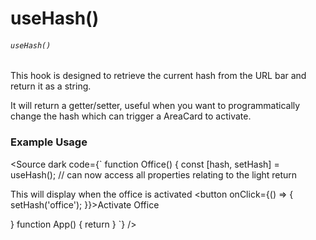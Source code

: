 
<Meta title="HOOKS/useHash" />

# useHash()
###### `useHash()`
This hook is designed to retrieve the current hash from the URL bar and return it as a string.

It will return a getter/setter, useful when you want to programmatically change the hash which can trigger a AreaCard to activate.


### Example Usage

<Source dark code={`
function Office() {
  const [hash, setHash] = useHash();
  // can now access all properties relating to the light
  return <div>
    <AreaCard hash="office">
      This will display when the office is activated
    </AreaCard>
    <button onClick={() => {
      setHash('office');
    }}>Activate Office</button>
  </div>
}
function App() {
  return <HassConnect hassUrl="http://localhost:1234">
    <Office />
  </HassConnect>
}
`} />

